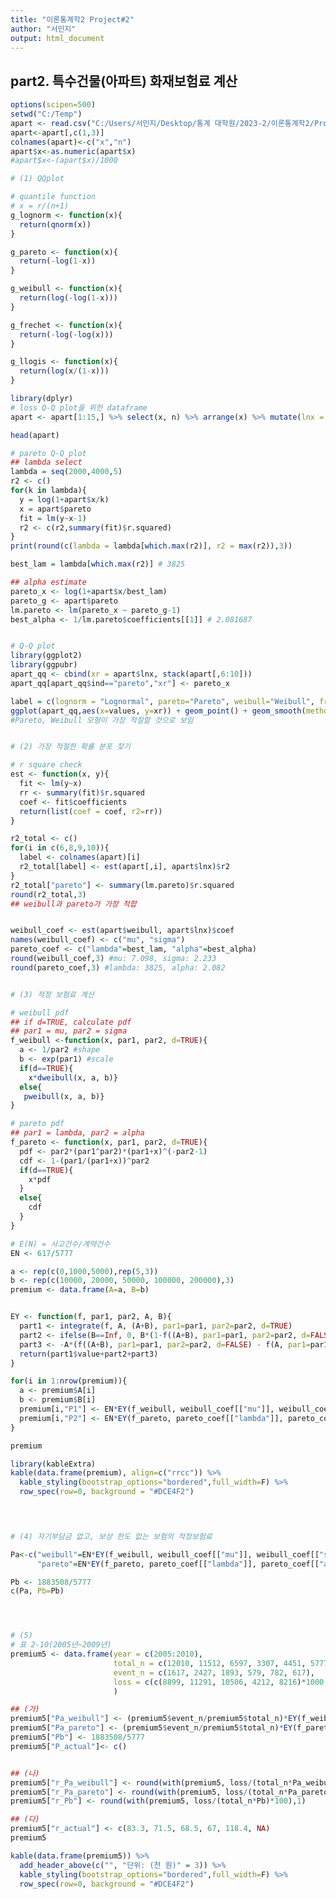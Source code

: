 ---
title: "이론통계학2 Project#2"
author: "서민지"
output: html_document
---

## part2. 특수건물(아파트) 화재보험료 계산 
```{r}
options(scipen=500)
setwd("C:/Temp")
apart <- read.csv("C:/Users/서민지/Desktop/통계 대학원/2023-2/이론통계학2/Project 2/2010아파트피해금액및규모.CSV", header=TRUE, fileEncoding = "euc-kr")
apart<-apart[,c(1,3)]
colnames(apart)<-c("x","n")
apart$x<-as.numeric(apart$x)
#apart$x<-(apart$x)/1000

# (1) QQplot

# quantile function
# x = r/(n+1)
g_lognorm <- function(x){
  return(qnorm(x))
}

g_pareto <- function(x){
  return(-log(1-x))
}

g_weibull <- function(x){
  return(log(-log(1-x)))
}

g_frechet <- function(x){
  return(-log(-log(x)))
}

g_llogis <- function(x){
  return(log(x/(1-x)))
}

library(dplyr)
# loss Q-Q plot을 위한 dataframe
apart <- apart[1:15,] %>% select(x, n) %>% arrange(x) %>% mutate(lnx = log(x), r = cumsum(n), pr = r/(sum(n)+1), lognorm = g_lognorm(pr), pareto = g_pareto(pr), weibull = g_weibull(pr), frechet = g_frechet(pr), llogis = g_llogis(pr))

head(apart)

# pareto Q-Q plot
## lambda select
lambda = seq(2000,4000,5)
r2 <- c()
for(k in lambda){
  y = log(1+apart$x/k)
  x = apart$pareto
  fit = lm(y~x-1)
  r2 <- c(r2,summary(fit)$r.squared)
}
print(round(c(lambda = lambda[which.max(r2)], r2 = max(r2)),3))

best_lam = lambda[which.max(r2)] # 3825

## alpha estimate
pareto_x <- log(1+apart$x/best_lam)
pareto_g <- apart$pareto
lm.pareto <- lm(pareto_x ~ pareto_g-1)
best_alpha <- 1/lm.pareto$coefficients[[1]] # 2.081687


# Q-Q plot
library(ggplot2)
library(ggpubr)
apart_qq <- cbind(xr = apart$lnx, stack(apart[,6:10]))
apart_qq[apart_qq$ind=="pareto","xr"] <- pareto_x

label = c(lognorm = "Lognormal", pareto="Pareto", weibull="Weibull", frechet = "Inverse Weibull", llogis = "Log-logistic")
ggplot(apart_qq,aes(x=values, y=xr)) + geom_point() + geom_smooth(method="lm", se=FALSE) + facet_wrap(~ind,labeller = labeller(ind=label),scales = "free",nrow=1) + ylab("X(r)") + xlab("quantile") +stat_regline_equation(aes(label = ..rr.label..))
#Pareto, Weibull 모형이 가장 적절할 것으로 보임


# (2) 가장 적절한 확률 분포 찾기 

# r square check
est <- function(x, y){
  fit <- lm(y~x)
  rr <- summary(fit)$r.squared
  coef <- fit$coefficients
  return(list(coef = coef, r2=rr))
}

r2_total <- c()
for(i in c(6,8,9,10)){
  label <- colnames(apart)[i]
  r2_total[label] <- est(apart[,i], apart$lnx)$r2
}
r2_total["pareto"] <- summary(lm.pareto)$r.squared
round(r2_total,3)
## weibull과 pareto가 가장 적합


weibull_coef <- est(apart$weibull, apart$lnx)$coef
names(weibull_coef) <- c("mu", "sigma")
pareto_coef <- c("lambda"=best_lam, "alpha"=best_alpha)
round(weibull_coef,3) #mu: 7.098, sigma: 2.233
round(pareto_coef,3) #lambda: 3825, alpha: 2.082


# (3) 적정 보험료 계산 

# weibull pdf
## if d=TRUE, calculate pdf
## par1 = mu, par2 = sigma
f_weibull <-function(x, par1, par2, d=TRUE){
  a <- 1/par2 #shape
  b <- exp(par1) #scale
  if(d==TRUE){
    x*dweibull(x, a, b)}
  else{
   pweibull(x, a, b)}
}

# pareto pdf
## par1 = lambda, par2 = alpha
f_pareto <- function(x, par1, par2, d=TRUE){
  pdf <- par2*(par1^par2)*(par1+x)^(-par2-1)
  cdf <- 1-(par1/(par1+x))^par2
  if(d==TRUE){
    x*pdf
  }
  else{
    cdf
  }
}

# E(N) = 사고건수/계약건수
EN <- 617/5777

a <- rep(c(0,1000,5000),rep(5,3))
b <- rep(c(10000, 20000, 50000, 100000, 200000),3)
premium <- data.frame(A=a, B=b)


EY <- function(f, par1, par2, A, B){
  part1 <- integrate(f, A, (A+B), par1=par1, par2=par2, d=TRUE)
  part2 <- ifelse(B==Inf, 0, B*(1-f((A+B), par1=par1, par2=par2, d=FALSE)))
  part3 <- -A*(f((A+B), par1=par1, par2=par2, d=FALSE) - f(A, par1=par1, par2=par2, d=FALSE))
  return(part1$value+part2+part3)
}

for(i in 1:nrow(premium)){
  a <- premium$A[i]
  b <- premium$B[i]
  premium[i,"P1"] <- EN*EY(f_weibull, weibull_coef[["mu"]], weibull_coef[["sigma"]], A=a, B=b)
  premium[i,"P2"] <- EN*EY(f_pareto, pareto_coef[["lambda"]], pareto_coef[["alpha"]], A=a, B=b)
}

premium

library(kableExtra)
kable(data.frame(premium), align=c("rrcc")) %>% 
  kable_styling(bootstrap_options="bordered",full_width=F) %>%
  row_spec(row=0, background = "#DCE4F2")

  


# (4) 자기부담금 없고, 보상 한도 없는 보험의 적정보험료 

Pa<-c("weibull"=EN*EY(f_weibull, weibull_coef[["mu"]], weibull_coef[["sigma"]], A=0, B=Inf),
      "pareto"=EN*EY(f_pareto, pareto_coef[["lambda"]], pareto_coef[["alpha"]], A=0, B=Inf))

Pb <- 1883508/5777
c(Pa, Pb=Pb)




# (5) 
# 표 2-10(2005년~2009년)
premium5 <- data.frame(year = c(2005:2010),
                       total_n = c(12010, 11512, 6597, 3307, 4451, 5777),
                       event_n = c(1617, 2427, 1893, 579, 782, 617),
                       loss = c(c(8899, 11291, 10506, 4212, 8216)*1000, 1883508) # 단위: 천원
                       )

## (가)                       
premium5["Pa_weibull"] <- (premium5$event_n/premium5$total_n)*EY(f_weibull, weibull_coef[["mu"]], weibull_coef[["sigma"]], A=0, B=Inf)
premium5["Pa_pareto"] <- (premium5$event_n/premium5$total_n)*EY(f_pareto, pareto_coef[["lambda"]], pareto_coef[["alpha"]], A=0, B=Inf)
premium5["Pb"] <- 1883508/5777
premium5["P_actual"]<- c()


## (나)
premium5["r_Pa_weibull"] <- round(with(premium5, loss/(total_n*Pa_weibull)*100),1)
premium5["r_Pa_pareto"] <- round(with(premium5, loss/(total_n*Pa_pareto)*100),1)
premium5["r_Pb"] <- round(with(premium5, loss/(total_n*Pb)*100),1)

## (다)
premium5["r_actual"] <- c(83.3, 71.5, 68.5, 67, 118.4, NA)
premium5

kable(data.frame(premium5)) %>%
  add_header_above(c("", "단위: (천 원)" = 3)) %>%
  kable_styling(bootstrap_options="bordered",full_width=F) %>%
  row_spec(row=0, background = "#DCE4F2")
```